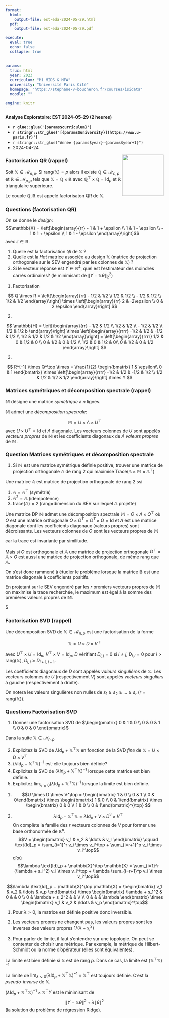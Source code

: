 ```yaml
---
format:
  html:
    output-file: est-eda-2024-05-29.html
  pdf:
    output-file: est-eda-2024-05-29.pdf

execute: 
  eval: true
  echo: false
  collapse: true
  
  
params:
  truc: html
  year: 2023 
  curriculum: "M1 MIDS & MFA"
  university: "Université Paris Cité"
  homepage: "https://stephane-v-boucheron.fr/courses/isidata"
  moodle: ""

engine: knitr
---
```



::: {layout="[80,20]"}

::: {#first-column}

**Analyse Exploratoire: EST 2024-05-29  (2 heures)**

- **`r glue::glue('{params$curriculum}')`** 
- **`r stringr::str_glue('[{params$university}](https://www.u-paris.fr)')`**
- `r stringr::str_glue("Année {params$year}-{params$year+1}")`
- 2024-04-24  

:::

::: {#second-column}


![](./IMG/UniversiteParis_monogramme_couleur_RVB.png){style="float:right; size: 50px;"
width="132"}


:::

:::



::: {.callout-caution}

###  Factorisation QR (rappel)

Soit $\mathbb{X} \in \mathcal{M}_{n,p}$. Si $\text{rang}(\mathbb{X}) =p$ alors il existe $\mathbb{Q} \in \mathcal{M}_{n,p}$ et $\mathbb{R} \in \mathcal{M}_{p,p}$ tels que $\mathbb{X} = \mathbb{Q} \times \mathbb{R}$ avec 
$\mathbb{Q}^\top \times \mathbb{Q}= \text{Id}_p$ et $\mathbb{R}$ triangulaire supérieure. 

Le couple $\mathbb{Q}, \mathbb{R}$ est appelé factorisaton QR de $\mathbb{X}$. 

:::

::: {.callout-note}

### Questions (factorisation QR)

On se donne le _design_:
$$\mathbb{X} = \left[\begin{array}{rr}
  - 1 & 1 + \epsilon \\
  1 & 1 - \epsilon \\
  - 1 & 1 + \epsilon \\
   1 & 1 - \epsilon
\end{array}\right]$$
avec $\epsilon \in \mathbb{R}$.

1. Quelle est la factorisation `QR`  de $\mathbb{X}$ ?
2. Quelle est la _Hat_ matrice associée au design $\mathbb{X}$ (matrice de projection orthogonale sur le SEV engendré par les colonnes de $\mathbb{X}$) ?
3. Si le vecteur réponse est $Y \in \mathbb{R}^4$, quel  est l'estimateur des moindres carrés ordinaires? (le minimisant de $\| Y - \mathbb{X}\theta\|_2^2$)

:::


::: {.content-visible when-profile='solution'} 


1. Factorisation

$$
Q \times R = 
\left[\begin{array}{rr}
  - 1/2 & 1/2  \\
  1/2 & 1/2  \\
  - 1/2 & 1/2  \\
   1/2 & 1/2 
\end{array}\right] \times \left[\begin{array}{rr}
  2 & -2\epsilon \\
  0 & 2 \epsilon 
\end{array}\right]
$$ 

2.  

$$
\mathbb{H} = \left[\begin{array}{rr}
  - 1/2 & 1/2  \\
  1/2 & 1/2  \\
  - 1/2 & 1/2  \\
   1/2 & 1/2 b
\end{array}\right] \times \left[\begin{array}{rrrr}
 -1/2 & 1/2 & -1/2 & 1/2 \\
  1/2 & 1/2 & 1/2 & 1/2 
\end{array}\right]   = \left[\begin{array}{rrrr}
  1/2 & 0 & 1/2 & 0 \\
  0 & 1/2  & 0 & 1/2 \\
   1/2 & 0 & 1/2 & 0\\
   0 & 1/2 & 0  & 1/2
\end{array}\right] 
$$ 


3.

$$
R^{-1} \times Q^\top \times  = \frac{1}{2} \begin{bmatrix} 1 & \epsilon\\ 0 & 1 \end{bmatrix} \times  \left[\begin{array}{rrrr}
 -1/2 & 1/2 & -1/2 & 1/2 \\
  1/2 & 1/2 & 1/2 & 1/2 
\end{array}\right] \times Y
$$


:::


::: {.callout-caution}


###  Matrices symétriques et décomposition spectrale (rappel)

$\mathbb{M}$ désigne une matrice *symétrique* à $n$ lignes. 

$\mathbb{M}$ admet une *décomposition spectrale*: 

$$\mathbb{M} = U \times \Lambda \times U^{\top}$$
avec $U \times U^\top = \text{Id}$ et $\Lambda$ diagonale. Les vecteurs colonnes de $U$ sont appelés *vecteurs propres* de $\mathbb{M}$ et les coefficients diagonaux de $\Lambda$ *valeurs propres* de $\mathbb{M}$.
 
:::

::: {.callout-note}

### Question Matrices symétriques et décomposition spectrale

1. Si $\mathbb{M}$ est une matrice symétrique définie positive, trouver une matrice de projection orthogonale $\mathbb{A}$ de rang $2$ qui maximise $\text{Trace}(\mathbb{A} \times \mathbb{M} \times \mathbb{A}^\top)$
:::
  

::: {.content-visible when-profile='solution'} 

Une matrice $\mathbb{A}$ est matrice de projection orthogonale de rang $2$ ssi 

1. $\mathbb{A}=\mathbb{A}^\top$ (symétrie)
2. $\mathbb{A}^2 = \mathbb{A}$ (idempotence)
3. $\textsf{trace}(\mathbb{A}) =2$ (rang=dimension du SEV sur lequel $\mathbb{A}$ projette)

Une matrice DP $\mathbb{M}$ admet une décomposition spectrale $\mathbb{M} =  O \times \Lambda \times O^\top$ où $O$ est une matrice orthogonale $O\times O^T=O^T \times O = \text{Id}$ et $\Lambda$ est une matrice diagonale dont les coefficients diagonaux (valeurs propres) sont décroissants. Les vecteurs colonnes de $O$ sont les vecteurs propres de $\mathbb{M}$

\begin{align*}
\textsf{trace}(\mathbb{A} \times \mathbb{M} \times \mathbb{A}^\top) 
& = \textsf{trace}(\mathbb{A} \times O \times \Lambda  \times O^\top \times \mathbb{A}^\top) \\
& = \textsf{trace}(O^\top \times \mathbb{A} \times O \times \Lambda  \times O^\top \times \mathbb{A}^\top \times O)
\end{align*}

car la trace est invariante  par similitude. 
 
Mais si $O$ est orthogonale et $\mathbb{A}$ une matrice de projection orthogonale $O^\top \times \mathbb{A} \times O$ est aussi une matrice de projection orthogonale, de même rang que $\mathbb{A}$. 

On s'est donc rammené à étudier le problème lorsque la matrice $\mathbb{B}$ est une matrice diagonale à coefficients positifs.  



En projetant sur le SEV engendré par les $r$ premiers vecteurs propres de
$\mathbb{M}$ on maximise la trace recherchée, le maximum est égal à la  somme des premières valeurs propres de $\mathbb{M}$.

:::

$


::: {.callout-caution}

### Factorisation SVD (rappel)

Une décomposition SVD de $\mathbb{X} \in \mathcal{M}_{n,p}$ est une factorisation de la forme

$$\mathbb{X} = U \times D \times V^\top$$

avec $U^\top \times U=\text{Id}_n$, $V^\top \times V=\text{Id}_p$, $D$ vérifiant
$D_{i,j}=0$ si $i\neq j$, $D_{i,i}=0$ pour $i > \text{rang}(\mathbb{X})$, $D_{i,i}\geq D_{i+1, i+1}$.

Les coefficients diagonaux de $D$ sont appelés *valeurs singulières* de $\mathbb{X}$.
Les vecteurs colonnes de $U$ (respectivement $V$) sont appelés *vecteurs singuliers* à gauche (respectivement à droite).  

On notera les valeurs singulières non nulles de $s_1 \geq s_2 \geq \ldots \geq s_{r}$ ($r=\text{rang}(\mathbb{X})$).

:::

::: {.callout-note}

### Questions Factorisation SVD

1. Donner une factorisation SVD de $\begin{pmatrix} 0 & 1 & 0 \\ 0 & 0 & 1 \\ 0 & 0 & 0 \end{pmatrix}$

Dans la suite $\mathbb{X} \in \mathcal{M}_{n,p}$

2. Explicitez la SVD de $\lambda \text{Id}_p + \mathbb{X}^\top\mathbb{X}$ en fonction de la SVD *fine* de $\mathbb{X} = {U} \times {D} \times {V}^\top$ 
3. $(\lambda \text{Id}_p + \mathbb{X}^\top\mathbb{X})^{-1}$ est-elle toujours bien définie?
4. Explicitez la SVD de $(\lambda \text{Id}_p + \mathbb{X}^\top\mathbb{X})^{-1}$ lorsque cette matrice est bien définie.
5. Explicitez $\lim_{\lambda \searrow 0} (\lambda \text{Id}_p + \mathbb{X}^\top\mathbb{X})^{-1}$ lorsque la limite est bien définie.




:::


::: {.content-visible when-profile='solution'} 

1.
$$U \times D \times V^\top = \begin{bmatrix} 1 & 0 \\ 0 & 1 \\ 0 & 0\end{bmatrix} \times \begin{bmatrix} 1 & 0 \\ 0 & 1\end{bmatrix} \times \begin{bmatrix} 0 & 0 \\ 1 & 0 \\ 0 & 1\end{bmatrix}^{\top} $$ 

2. 
$$ \lambda \text{Id}_p + \mathbb{X}^\top \mathbb{X} = \lambda \text{Id}_p + V \times D^2 \times V^\top$$
On complète la famille des $r$ vecteurs colonnes de $V$ pour former une base orthonormée de $\mathbb{R}^p$. 
$$V = \begin{bmatrix} v_1 & v_2 & \ldots & v_r \end{bmatrix} \qquad \text{Id}_p = \sum_{i=1}^r v_i \times v_i^\top + \sum_{i=r+1}^p v_i \times v_i^\top$$ d'où
$$\lambda \text{Id}_p + \mathbb{X}^\top \mathbb{X} =  \sum_{i=1}^r (\lambda + s_i^2) v_i \times v_i^\top + \lambda \sum_{i=r+1}^p v_i \times v_i^\top$$

$$\lambda \text{Id}_p + \mathbb{X}^\top \mathbb{X} = \begin{bmatrix} v_1 & v_2 & \ldots & v_p \end{bmatrix} \times 
\begin{bmatrix} \lambda + s_1^2 & 0 &  & 0 \\ 0 & \lambda + s_2^2 & & \\ \\ 0 & & & \lambda 
\end{bmatrix} \times \begin{bmatrix} v_1 & v_2 & \ldots & v_p \end{bmatrix}^\top$$

1. Pour $\lambda > 0$, la matrice est définie positive donc inversible.  

2. Les vecteurs propres ne changent pas, les valeurs propres sont les inverses des valeurs propres $1/(\lambda +s_i^2)$

3. Pour parler de limite, il faut s'entendre sur une topologie. On peut se contenter de choisir une métrique. Par exemple, la métrique de Hilbert-Schmidt ou la norme d'opérateur (elles sont équivalentes). 
 
La limite est bien définie si $\mathbb{X}$ est de rang $p$. Dans ce cas, la limite est $(\mathbb{X}^\top\mathbb{X})^{-1}$ 

La limite de $\lim_{\lambda \searrow 0} (\lambda \text{Id}_p + \mathbb{X}^\top\mathbb{X})^{-1} \times \mathbb{X}^\top$ est toujours définie. C'est la *pseudo-inverse* de $\mathbb{X}$.

$(\lambda \text{Id}_p + \mathbb{X}^\top\mathbb{X})^{-1} \times \mathbb{X}^\top Y$ est le minimisant de 
$$\left\| Y - \mathbb{X}\theta\right\|^2 + \lambda \| \theta\|^2$$
(la solution du problème de régression Ridge).

:::